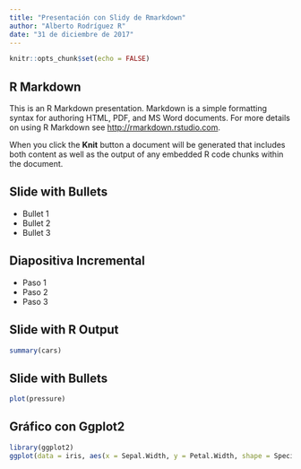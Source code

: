 ```yaml
---
title: "Presentación con Slidy de Rmarkdown"
author: "Alberto Rodríguez R"
date: "31 de diciembre de 2017"
---
```


```r
knitr::opts_chunk$set(echo = FALSE)
```

## R Markdown

This is an R Markdown presentation. Markdown is a simple formatting syntax for authoring HTML, PDF, and MS Word documents. For more details on using R Markdown see <http://rmarkdown.rstudio.com>.

When you click the **Knit** button a document will be generated that includes both content as well as the output of any embedded R code chunks within the document.

## Slide with Bullets

- Bullet 1
- Bullet 2
- Bullet 3

## Diapositiva Incremental

* Paso 1
* Paso 2
* Paso 3

## Slide with R Output

```r
summary(cars)
```

## Slide with Bullets

```r
plot(pressure)
```

## Gráfico con Ggplot2

```r
library(ggplot2)
ggplot(data = iris, aes(x = Sepal.Width, y = Petal.Width, shape = Species, color = Species)) + geom_point(size = 4)
```


